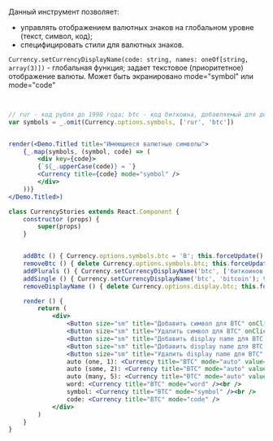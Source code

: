 Данный инструмент позволяет:
* управлять отображением валютных знаков на глобальном уровне (текст, символ, код);
* специфицировать стили для валютных знаков.

`Currency.setCurrencyDisplayName(code: string, names: oneOf[string, array(3)])` - глобальная функция;
задает текстовое (приоритетное) отображение валюты. Может быть экранировано mode="symbol" или mode="code"

```jsx live

   
// rur - код рубля до 1998 года; btc - код биткоина, добавляемый для демонстрации
var symbols = _.omit(Currency.options.symbols, ['rur', 'btc'])


render(<Demo.Titled title="Имеющиеся валютные символы">
    {_.map(symbols, (symbol, code) => (
        <div key={code}>
        {`${_.upperCase(code)} = `}
        <Currency title={code} mode="symbol" />
        </div>
    ))}
</Demo.Titled>)

```

```jsx live
class CurrencyStories extends React.Component {
    constructor (props) {
        super(props)
    }


    addBtc () { Currency.options.symbols.btc = 'B'; this.forceUpdate() }
    removeBtc () { delete Currency.options.symbols.btc; this.forceUpdate() }
    addPlurals () { Currency.setCurrencyDisplayName('btc', ['биткоинов', 'биткоин', 'биткоина']); this.forceUpdate() }
    addSingle () { Currency.setCurrencyDisplayName('btc', 'bitcoin'); this.forceUpdate() }
    removeDisplayName () { delete Currency.options.display.btc; this.forceUpdate() }

    render () {
        return (
            <div>
                <Button size="sm" title="Добавить символ для BTC" onClick={this.addBtc.bind(this)} /><br />
                <Button size="sm" title="Удалить символ для BTC" onClick={this.removeBtc.bind(this)} /><br />
                <Button size="sm" title="Добавить display name для BTC - plurals" onClick={this.addPlurals.bind(this)} /><br />
                <Button size="sm" title="Добавить display name для BTC - single" onClick={this.addSingle.bind(this)} /><br />
                <Button size="sm" title="Удалить display name для BTC" onClick={this.removeDisplayName.bind(this)} /><br />
                auto (one, 1): <Currency title="BTC" mode="auto" value="1" /><br />
                auto (some, 2): <Currency title="BTC" mode="auto" value="2" /><br />
                auto (many, 5): <Currency title="BTC" mode="auto" value="5" /><br />
                word: <Currency title="BTC" mode="word" /><br />
                symbol: <Currency title="BTC" mode="symbol" /><br />
                code: <Currency title="BTC" mode="code" />
            </div>
        )
    }
}
```
